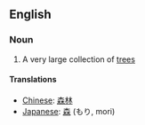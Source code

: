 ==English==

===Noun===
#A very large collection of [[tree]]s

====Translations====
*[[Chinese]]: [[森林]]
*[[Japanese]]: [[森]] (もり, mori)